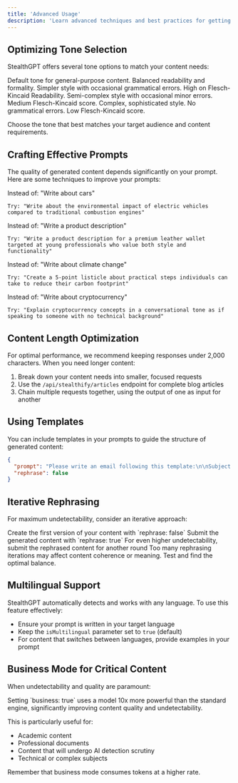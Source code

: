 ```yaml
---
title: 'Advanced Usage'
description: 'Learn advanced techniques and best practices for getting the most out of the StealthGPT API, including optimization strategies and advanced configuration options'
---
```


## Optimizing Tone Selection

StealthGPT offers several tone options to match your content needs:

<Card title="Tone Options" icon="sliders">
  <CardGroup cols={2}>
    <Card title="Standard" icon="pen">
      Default tone for general-purpose content. Balanced readability and formality.
    </Card>
    <Card title="HighSchool" icon="graduation-cap">
      Simpler style with occasional grammatical errors. High on Flesch-Kincaid Readability.
    </Card>
    <Card title="College" icon="book">
      Semi-complex style with occasional minor errors. Medium Flesch-Kincaid score.
    </Card>
    <Card title="PhD" icon="user-graduate">
      Complex, sophisticated style. No grammatical errors. Low Flesch-Kincaid score.
    </Card>
  </CardGroup>
</Card>

Choose the tone that best matches your target audience and content requirements.

## Crafting Effective Prompts

The quality of generated content depends significantly on your prompt. Here are some techniques to improve your prompts:

<AccordionGroup>
  <Accordion title="Be Specific">
    Instead of: "Write about cars"
    
    Try: "Write about the environmental impact of electric vehicles compared to traditional combustion engines"
  </Accordion>
  
  <Accordion title="Include Context">
    Instead of: "Write a product description"
    
    Try: "Write a product description for a premium leather wallet targeted at young professionals who value both style and functionality"
  </Accordion>
  
  <Accordion title="Specify Format">
    Instead of: "Write about climate change"
    
    Try: "Create a 5-point listicle about practical steps individuals can take to reduce their carbon footprint"
  </Accordion>
  
  <Accordion title="Define Voice and Tone">
    Instead of: "Write about cryptocurrency"
    
    Try: "Explain cryptocurrency concepts in a conversational tone as if speaking to someone with no technical background"
  </Accordion>
</AccordionGroup>

## Content Length Optimization

For optimal performance, we recommend keeping responses under 2,000 characters. When you need longer content:

1. Break down your content needs into smaller, focused requests
2. Use the `/api/stealthify/articles` endpoint for complete blog articles
3. Chain multiple requests together, using the output of one as input for another

## Using Templates

You can include templates in your prompts to guide the structure of generated content:

```json
{
  "prompt": "Please write an email following this template:\n\nSubject: [Product] - New Features\n\nHello [Name],\n\nI'm excited to share the latest updates to [Product]...\n\nBest regards,\n[Your Name]",
  "rephrase": false
}
```

## Iterative Rephrasing

For maximum undetectability, consider an iterative approach:

<Steps>
  <Step title="Generate Initial Content">
    Create the first version of your content with `rephrase: false`
  </Step>
  <Step title="First Rephrasing">
    Submit the generated content with `rephrase: true`
  </Step>
  <Step title="Second Rephrasing">
    For even higher undetectability, submit the rephrased content for another round
  </Step>
</Steps>

<Warning>
  Too many rephrasing iterations may affect content coherence or meaning. Test and find the optimal balance.
</Warning>

## Multilingual Support

StealthGPT automatically detects and works with any language. To use this feature effectively:

- Ensure your prompt is written in your target language
- Keep the `isMultilingual` parameter set to `true` (default)
- For content that switches between languages, provide examples in your prompt

## Business Mode for Critical Content

When undetectability and quality are paramount:

<Note>
  Setting `business: true` uses a model 10x more powerful than the standard engine, significantly improving content quality and undetectability.
</Note>

This is particularly useful for:
- Academic content
- Professional documents
- Content that will undergo AI detection scrutiny
- Technical or complex subjects

Remember that business mode consumes tokens at a higher rate. 
